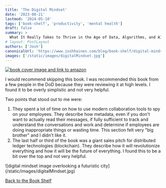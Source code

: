 ```yaml
---
title: 'The Digital Mindset'
date: '2023-08-21'
lastmod: '2024-05-10'
tags: ['book-shelf', 'productivity', 'mental health']
draft: false
summary: >
  What It Really Takes to Thrive in the Age of Data, Algorithms, and AI
# layout: PostLayout
authors: ['Josh']
canonicalUrl: 'https://www.joshhaines.com/blog/book-shelf/digital-mindset'
images: ['/static/images/digitalMindset.jpg']
---
```


<div className="mx-auto w-1/3">
  <a href="https://www.amazon.com/Digital-Mindset-Really-Thrive-Algorithms/dp/1647820103">
    <img
      alt="book cover image and link to amazon"
      src="https://m.media-amazon.com/images/I/412h8O7prSL._SY445_SX342_.jpg"
    />
  </a>
</div>

I would recommend skipping this book. I was recommended this book from a few people in the DoD because they were reviewing it at high levels. I found it to be overly simplistic and not very helpful.

Two points that stood out to me were:

1. They spent a lot of time on how to use modern collaboration tools to spy on your employees. They describe how metadata, even if you don't want to actually read their messages, if fully sufficient to track and understand the conversations and work and determine if employees are doing inappropriate things or wasting time. This section felt very "big brother" and I didn't like it.
2. The last half or third of the book was a giant sales pitch for distributed ledger technologies (blockchain). They describe how it will revolutionize everything and how it will be the future of everything. I found this to be a bit over the top and not very helpful.

<div className="-mx-2 flex flex-wrap justify-center overflow-hidden xl:-mx-2">
  <div className="my-1 w-full overflow-hidden px-2 xl:my-1 xl:w-3/4 xl:px-2">
    ![digital mindset image overlooking a futuristic city](/static/images/digitalMindset.jpg)
  </div>
</div>

[Back to the Book Shelf](/blog/book-shelf)
